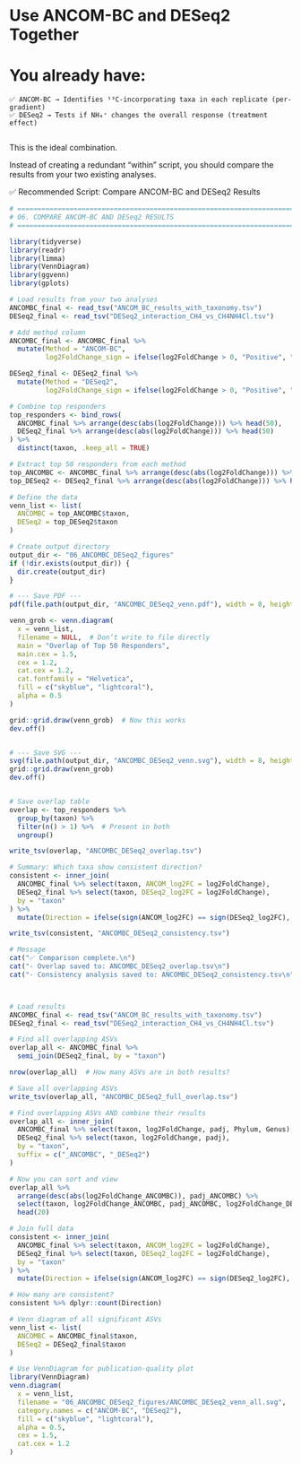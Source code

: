 # Use ANCOM-BC and DESeq2 Together 

# You already have: 

    ✅ ANCOM-BC → Identifies ¹³C-incorporating taxa in each replicate (per-gradient)
    ✅ DESeq2 → Tests if NH₄⁺ changes the overall response (treatment effect)
     

This is the ideal combination. 

Instead of creating a redundant "within" script, you should compare the results from your two existing analyses. 
 
✅ Recommended Script: Compare ANCOM-BC and DESeq2 Results 

```r
# =============================================================================
# 06. COMPARE ANCOM-BC AND DESeq2 RESULTS
# =============================================================================

library(tidyverse)
library(readr)
library(limma)
library(VennDiagram)
library(ggvenn)
library(gplots)

# Load results from your two analyses
ANCOMBC_final <- read_tsv("ANCOM_BC_results_with_taxonomy.tsv")
DESeq2_final <- read_tsv("DESeq2_interaction_CH4_vs_CH4NH4Cl.tsv")

# Add method column
ANCOMBC_final <- ANCOMBC_final %>% 
  mutate(Method = "ANCOM-BC", 
         log2FoldChange_sign = ifelse(log2FoldChange > 0, "Positive", "Negative"))

DESeq2_final <- DESeq2_final %>% 
  mutate(Method = "DESeq2", 
         log2FoldChange_sign = ifelse(log2FoldChange > 0, "Positive", "Negative"))

# Combine top responders
top_responders <- bind_rows(
  ANCOMBC_final %>% arrange(desc(abs(log2FoldChange))) %>% head(50),
  DESeq2_final %>% arrange(desc(abs(log2FoldChange))) %>% head(50)
) %>% 
  distinct(taxon, .keep_all = TRUE)

# Extract top 50 responders from each method
top_ANCOMBC <- ANCOMBC_final %>% arrange(desc(abs(log2FoldChange))) %>% head(50)
top_DESeq2 <- DESeq2_final %>% arrange(desc(abs(log2FoldChange))) %>% head(50)

# Define the data
venn_list <- list(
  ANCOMBC = top_ANCOMBC$taxon,
  DESeq2 = top_DESeq2$taxon
)

# Create output directory
output_dir <- "06_ANCOMBC_DESeq2_figures"
if (!dir.exists(output_dir)) {
  dir.create(output_dir)
}

# --- Save PDF ---
pdf(file.path(output_dir, "ANCOMBC_DESeq2_venn.pdf"), width = 8, height = 6)

venn_grob <- venn.diagram(
  x = venn_list,
  filename = NULL,  # Don’t write to file directly
  main = "Overlap of Top 50 Responders",
  main.cex = 1.5,
  cex = 1.2,
  cat.cex = 1.2,
  cat.fontfamily = "Helvetica",
  fill = c("skyblue", "lightcoral"),
  alpha = 0.5
)

grid::grid.draw(venn_grob)  # Now this works
dev.off()


# --- Save SVG ---
svg(file.path(output_dir, "ANCOMBC_DESeq2_venn.svg"), width = 8, height = 6)
grid::grid.draw(venn_grob)
dev.off()


# Save overlap table
overlap <- top_responders %>% 
  group_by(taxon) %>% 
  filter(n() > 1) %>%  # Present in both
  ungroup()

write_tsv(overlap, "ANCOMBC_DESeq2_overlap.tsv")

# Summary: Which taxa show consistent direction?
consistent <- inner_join(
  ANCOMBC_final %>% select(taxon, ANCOM_log2FC = log2FoldChange),
  DESeq2_final %>% select(taxon, DESeq2_log2FC = log2FoldChange),
  by = "taxon"
) %>% 
  mutate(Direction = ifelse(sign(ANCOM_log2FC) == sign(DESeq2_log2FC), "Consistent", "Inconsistent"))

write_tsv(consistent, "ANCOMBC_DESeq2_consistency.tsv")

# Message
cat("✅ Comparison complete.\n")
cat("- Overlap saved to: ANCOMBC_DESeq2_overlap.tsv\n")
cat("- Consistency analysis saved to: ANCOMBC_DESeq2_consistency.tsv\n")



# Load results
ANCOMBC_final <- read_tsv("ANCOM_BC_results_with_taxonomy.tsv")
DESeq2_final <- read_tsv("DESeq2_interaction_CH4_vs_CH4NH4Cl.tsv")

# Find all overlapping ASVs
overlap_all <- ANCOMBC_final %>%
  semi_join(DESeq2_final, by = "taxon")

nrow(overlap_all)  # How many ASVs are in both results?

# Save all overlapping ASVs
write_tsv(overlap_all, "ANCOMBC_DESeq2_full_overlap.tsv")

# Find overlapping ASVs AND combine their results
overlap_all <- inner_join(
  ANCOMBC_final %>% select(taxon, log2FoldChange, padj, Phylum, Genus),
  DESeq2_final %>% select(taxon, log2FoldChange, padj),
  by = "taxon",
  suffix = c("_ANCOMBC", "_DESeq2")
)

# Now you can sort and view
overlap_all %>%
  arrange(desc(abs(log2FoldChange_ANCOMBC)), padj_ANCOMBC) %>%
  select(taxon, log2FoldChange_ANCOMBC, padj_ANCOMBC, log2FoldChange_DESeq2, padj_DESeq2, Phylum, Genus) %>%
  head(20)

# Join full data
consistent <- inner_join(
  ANCOMBC_final %>% select(taxon, ANCOM_log2FC = log2FoldChange),
  DESeq2_final %>% select(taxon, DESeq2_log2FC = log2FoldChange),
  by = "taxon"
) %>%
  mutate(Direction = ifelse(sign(ANCOM_log2FC) == sign(DESeq2_log2FC), "Consistent", "Inconsistent"))

# How many are consistent?
consistent %>% dplyr::count(Direction)

# Venn diagram of all significant ASVs
venn_list <- list(
  ANCOMBC = ANCOMBC_final$taxon,
  DESeq2 = DESeq2_final$taxon
)

# Use VennDiagram for publication-quality plot
library(VennDiagram)
venn.diagram(
  x = venn_list,
  filename = "06_ANCOMBC_DESeq2_figures/ANCOMBC_DESeq2_venn_all.svg",
  category.names = c("ANCOM-BC", "DESeq2"),
  fill = c("skyblue", "lightcoral"),
  alpha = 0.5,
  cex = 1.5,
  cat.cex = 1.2
)

```

